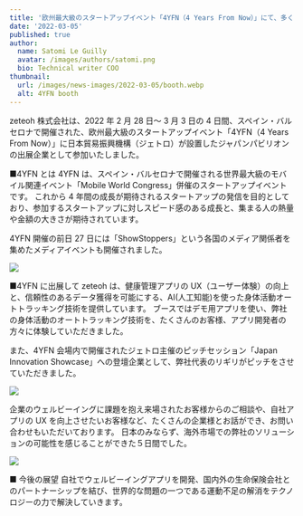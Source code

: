 ```yaml
---
title: '欧州最大級のスタートアップイベント「4YFN（4 Years From Now）」にて、多くの方にAI(人工知能)を使った身体活動オートトラッキング技術を体験いただきました。'
date: '2022-03-05'
published: true
author:
  name: Satomi Le Guilly
  avatar: /images/authors/satomi.png
  bio: Technical writer COO
thumbnail:
  url: /images/news-images/2022-03-05/booth.webp
  alt: 4YFN booth
---
```


zeteoh 株式会社は、2022 年 2 月 28 日～ 3 月 3 日の 4 日間、スペイン・バルセロナで開催された、欧州最大級のスタートアップイベント「4YFN（4 Years From Now）」に日本貿易振興機構（ジェトロ）が設置したジャパンパビリオンの出展企業として参加いたしました。

■4YFN とは
4YFN は、スペイン・バルセロナで開催される世界最大級のモバイル関連イベント「Mobile World Congress」併催のスタートアップイベントです。
これから 4 年間の成長が期待されるスタートアップの発信を目的としており、参加するスタートアップに対しスピード感のある成長と、集まる人の熱量や金額の大きさが期待されています。

4YFN 開催の前日 27 日には「ShowStoppers」という各国のメディア関係者を集めたメディアイベントも開催されました。

![](/images/news-images/2022-03-05/show-stoppers.webp)

■4YFN に出展して
zeteoh は、健康管理アプリの UX（ユーザー体験）の向上と、信頼性のあるデータ獲得を可能にする、AI(人工知能)を使った身体活動オートトラッキング技術を提供しています。
ブースではデモ用アプリを使い、弊社の身体活動のオートトラッキング技術を、たくさんのお客様、アプリ開発者の方々に体験していただきました。

また、4YFN 会場内で開催されたジェトロ主催のピッチセッション「Japan Innovation Showcase」への登壇企業として、弊社代表のリギリがピッチをさせていただきました。

![](/images/news-images/2022-03-05/pitching.webp)

企業のウェルビーイングに課題を抱え来場されたお客様からのご相談や、自社アプリの UX を向上させたいお客様など、たくさんの企業様とお話ができ、お問い合わせもいただいております。
日本のみならず、海外市場での弊社のソリューションの可能性を感じることができた５日間でした。

![](/images/news-images/2022-03-05/4yfn.webp)

■ 今後の展望
自社でウェルビーイングアプリを開発、国内外の生命保険会社とのパートナーシップを結び、世界的な問題の一つである運動不足の解消をテクノロジーの力で解決していきます。
